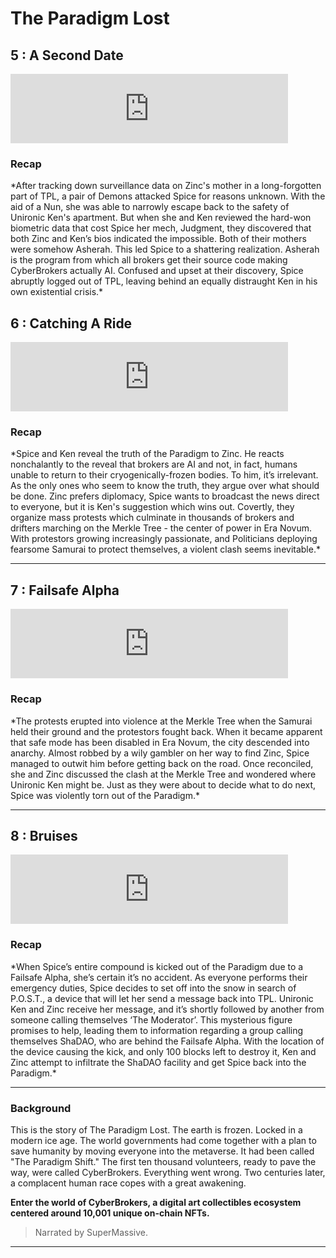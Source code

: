 
# The Paradigm Lost

## 5 : A Second Date

<iframe src="https://anchor.fm/cyberbrokers/embed/episodes/Chapter-5-A-Second-Date-e1jkf09/a-a82n8n9" height="111px" width="444px" frameborder="0" scrolling="no"></iframe>

### Recap

<div style={{color: 'grey'}}>
*After tracking down surveillance data on Zinc's mother in a long-forgotten part of TPL, a pair of Demons attacked Spice for reasons unknown. With the aid of a Nun, she was able to narrowly escape back to the safety of Unironic Ken's apartment. But when she and Ken reviewed the hard-won biometric data that cost Spice her mech, Judgment, they discovered that both Zinc and Ken’s bios indicated the impossible. Both of their mothers were somehow Asherah. This led Spice to a shattering realization. Asherah is the program from which all brokers get their source code making CyberBrokers actually AI. Confused and upset at their discovery, Spice abruptly logged out of TPL, leaving behind an equally distraught Ken in his own existential crisis.*
</div>

## 6 : Catching A Ride

<iframe src="https://anchor.fm/cyberbrokers/embed/episodes/Chapter-6-Catching-A-Ride-e1kon6t/a-a86vs2e" height="111px" width="444px" frameborder="0" scrolling="no"></iframe>

### Recap

<div style={{color: 'grey'}}>
*Spice and Ken reveal the truth of the Paradigm to Zinc. He reacts nonchalantly to the reveal that brokers are AI and not, in fact, humans unable to return to their cryogenically-frozen bodies. To him, it’s irrelevant. As the only ones who seem to know the truth, they argue over what should be done. Zinc prefers diplomacy, Spice wants to broadcast the news direct to everyone, but it is Ken's suggestion which wins out. Covertly, they organize mass protests which culminate in thousands of brokers and drifters marching on the Merkle Tree - the center of power in Era Novum. With protestors growing increasingly passionate, and Politicians deploying fearsome Samurai to protect themselves, a violent clash seems inevitable.*
</div>

---

## 7 : Failsafe Alpha

<iframe src="https://anchor.fm/cyberbrokers/embed/episodes/Chapter-7-Failsafe-Alpha-e1l35ih/a-a88364p" height="111px" width="444px" frameborder="0" scrolling="no"></iframe>

### Recap

<div style={{color: 'grey'}}>
*The protests erupted into violence at the Merkle Tree when the Samurai held their ground and the protestors fought back. When it became apparent that safe mode has been disabled in Era Novum, the city descended into anarchy. Almost robbed by a wily gambler on her way to find Zinc, Spice managed to outwit him before getting back on the road. Once reconciled, she and Zinc discussed the clash at the Merkle Tree and wondered where Unironic Ken might be. Just as they were about to decide what to do next, Spice was violently torn out of the Paradigm.*
</div>

---

## 8 : Bruises

<iframe src="https://anchor.fm/cyberbrokers/embed/episodes/Chapter-8-Bruises-e1lciam/a-a8923lr" height="111px" width="444px" frameborder="0" scrolling="no"></iframe>

### Recap

<div style={{color: 'grey'}}>
*When Spice’s entire compound is kicked out of the Paradigm due to a Failsafe Alpha, she’s certain it’s no accident. As everyone performs their emergency duties, Spice decides to set off into the snow in search of P.O.S.T., a device that will let her send a message back into TPL. Unironic Ken and Zinc receive her message, and it’s shortly followed by another from someone calling themselves ‘The Moderator’. This mysterious figure promises to help, leading them to information regarding a group calling themselves ShaDAO, who are behind the Failsafe Alpha. With the location of the device causing the kick, and only 100 blocks left to destroy it, Ken and Zinc attempt to infiltrate the ShaDAO facility and get Spice back into the Paradigm.*
</div>

---

### Background

<div style={{color: 'salmon'}}>
This is the story of The Paradigm Lost. The earth is frozen. Locked in a modern ice age. The world governments had come together with a plan to save humanity by moving everyone into the metaverse. It had been called "The Paradigm Shift." The first ten thousand volunteers, ready to pave the way, were called CyberBrokers. Everything went wrong. Two centuries later, a complacent human race copes with a great awakening.

**Enter the world of CyberBrokers, a digital art collectibles ecosystem centered around 10,001 unique on-chain NFTs.**
</div>

>Narrated by SuperMassive.

---